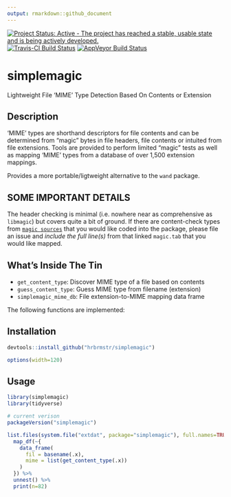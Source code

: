 ```yaml
---
output: rmarkdown::github_document
---
```


[![Project Status: Active - The project has reached a stable, usable state and is being actively developed.](http://www.repostatus.org/badges/0.1.0/active.svg)](http://www.repostatus.org/#active) 
[![Travis-CI Build Status](https://travis-ci.org/hrbrmstr/simplemagic?branch=master)](https://travis-ci.org/hrbrmstr/simplemagic) 
[![AppVeyor Build Status](https://ci.appveyor.com/api/projects/status/github/hrbrmstr/simplemagic?branch=master&svg=true)](https://ci.appveyor.com/project/hrbrmstr/simplemagic) 

# simplemagic

Lightweight File 'MIME' Type Detection Based On Contents or Extension

## Description

'MIME' types are shorthand descriptors for file contents and can be
determined from "magic" bytes in file headers, file contents or intuited from
file extensions. Tools are provided to perform limited "magic" tests as well
as mapping 'MIME' types from a database of over 1,500 extension mappings.

Provides a more portable/ligtweight alternative to the `wand` package.

## SOME IMPORTANT DETAILS

The header checking is minimal (i.e. nowhere near as comprehensive as `libmagic`) but covers quite a bit of ground. If there are content-check types from [`magic sources`](https://github.com/threatstack/libmagic/tree/master/magic/) that you would like coded into the package, please file an issue and _include the full line(s)_ from that linked `magic.tab` that you would like mapped.

## What's Inside The Tin

- `get_content_type`:	Discover MIME type of a file based on contents
- `guess_content_type`:	Guess MIME type from filename (extension)
- `simplemagic_mime_db`:	File extension-to-MIME mapping data frame

The following functions are implemented:

## Installation

```r
devtools::install_github("hrbrmstr/simplemagic")
```

```r
options(width=120)
```

## Usage

```r
library(simplemagic)
library(tidyverse)

# current verison
packageVersion("simplemagic")
```

```r
list.files(system.file("extdat", package="simplemagic"), full.names=TRUE) %>% 
  map_df(~{
    data_frame(
      fil = basename(.x),
      mime = list(get_content_type(.x))
    )
  }) %>% 
  unnest() %>% 
  print(n=82)
```
